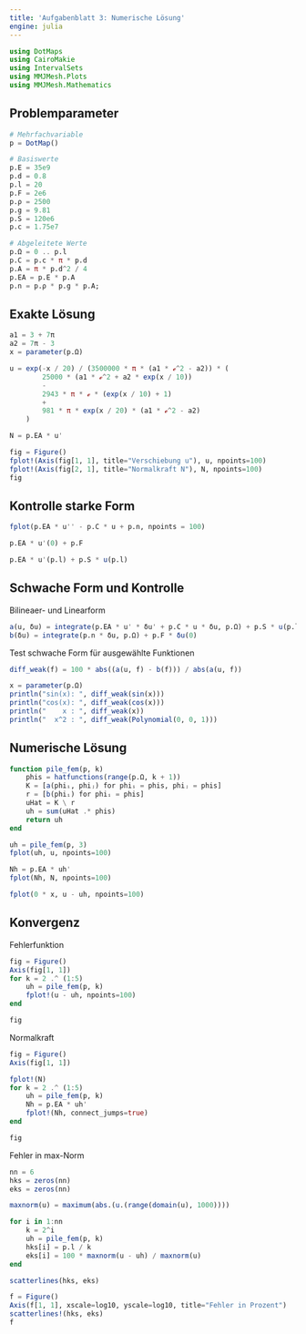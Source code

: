 ```yaml
---
title: 'Aufgabenblatt 3: Numerische Lösung'
engine: julia
---
```


```julia
using DotMaps
using CairoMakie
using IntervalSets
using MMJMesh.Plots
using MMJMesh.Mathematics
```

## Problemparameter

```julia
# Mehrfachvariable
p = DotMap()

# Basiswerte
p.E = 35e9
p.d = 0.8
p.l = 20
p.F = 2e6
p.ρ = 2500
p.g = 9.81
p.S = 120e6
p.c = 1.75e7

# Abgeleitete Werte
p.Ω = 0 .. p.l
p.C = p.c * π * p.d
p.A = π * p.d^2 / 4
p.EA = p.E * p.A
p.n = p.ρ * p.g * p.A;
```

## Exakte Lösung

```julia
a1 = 3 + 7π
a2 = 7π - 3
x = parameter(p.Ω)

u = exp(-x / 20) / (3500000 * π * (a1 * ℯ^2 - a2)) * (
        25000 * (a1 * ℯ^2 + a2 * exp(x / 10))
        -
        2943 * π * ℯ * (exp(x / 10) + 1)
        +
        981 * π * exp(x / 20) * (a1 * ℯ^2 - a2)
    )

N = p.EA * u'

fig = Figure()
fplot!(Axis(fig[1, 1], title="Verschiebung u"), u, npoints=100)
fplot!(Axis(fig[2, 1], title="Normalkraft N"), N, npoints=100)
fig
```

## Kontrolle starke Form

```julia
fplot(p.EA * u'' - p.C * u + p.n, npoints = 100)
```

```julia
p.EA * u'(0) + p.F
```

```julia
p.EA * u'(p.l) + p.S * u(p.l)
```

## Schwache Form und Kontrolle

Bilineaer- und Linearform

```julia
a(u, δu) = integrate(p.EA * u' * δu' + p.C * u * δu, p.Ω) + p.S * u(p.l) * δu(p.l)
b(δu) = integrate(p.n * δu, p.Ω) + p.F * δu(0)
```

Test schwache Form für ausgewählte Funktionen

```julia
diff_weak(f) = 100 * abs((a(u, f) - b(f))) / abs(a(u, f))

x = parameter(p.Ω)
println("sin(x): ", diff_weak(sin(x)))
println("cos(x): ", diff_weak(cos(x)))
println("    x : ", diff_weak(x))
println("  x^2 : ", diff_weak(Polynomial(0, 0, 1)))
```

## Numerische Lösung

```julia
function pile_fem(p, k)
    phis = hatfunctions(range(p.Ω, k + 1))
    K = [a(phiᵢ, phiⱼ) for phiᵢ = phis, phiⱼ = phis]
    r = [b(phiᵢ) for phiᵢ = phis]
    uHat = K \ r
    uh = sum(uHat .* phis)
    return uh
end

uh = pile_fem(p, 3)
fplot(uh, u, npoints=100)
```

```julia
Nh = p.EA * uh'
fplot(Nh, N, npoints=100)
```

```julia
fplot(0 * x, u - uh, npoints=100)
```

## Konvergenz

Fehlerfunktion

```julia
fig = Figure()
Axis(fig[1, 1])
for k = 2 .^ (1:5)
    uh = pile_fem(p, k)
    fplot!(u - uh, npoints=100)
end

fig
```

Normalkraft

```julia
fig = Figure()
Axis(fig[1, 1])

fplot!(N)
for k = 2 .^ (1:5)
    uh = pile_fem(p, k)
    Nh = p.EA * uh'
    fplot!(Nh, connect_jumps=true)
end

fig
```

Fehler in max-Norm

```julia
nn = 6
hks = zeros(nn)
eks = zeros(nn)

maxnorm(u) = maximum(abs.(u.(range(domain(u), 1000))))

for i in 1:nn
    k = 2^i
    uh = pile_fem(p, k)
    hks[i] = p.l / k
    eks[i] = 100 * maxnorm(u - uh) / maxnorm(u)
end
```

```julia
scatterlines(hks, eks)
```

```julia
f = Figure()
Axis(f[1, 1], xscale=log10, yscale=log10, title="Fehler in Prozent")
scatterlines!(hks, eks)
f
```

